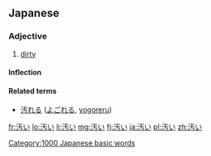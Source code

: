 ==Japanese==
{{kanji readings tab|汚|きたな|sort=きたない|yomi=kun}}

===Adjective===
{{ja-adj|infl=i|hira=きたない}}

# [[dirty]]

====Inflection====
{{ja-i|汚|きたな|kitana}}

====Related terms====
* [[汚れる]] ([[よごれる]], [[yogoreru]])

[[Category:1000 Japanese basic words]]

[[fr:汚い]]
[[lo:汚い]]
[[li:汚い]]
[[mg:汚い]]
[[fj:汚い]]
[[ja:汚い]]
[[pl:汚い]]
[[zh:汚い]]